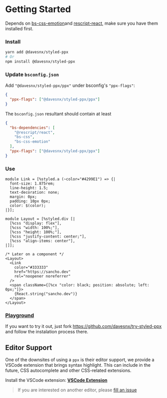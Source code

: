 
# Getting Started

Depends on [bs-css-emotion](https://github.com/giraud/bs-css)and [rescript-react](https://github.com/rescript-lang/rescript-react), make sure you have them installed first.

### Install

```bash
yarn add @davesnx/styled-ppx
# Or
npm install @davesnx/styled-ppx
```

### Update `bsconfig.json`

Add `"@davesnx/styled-ppx/ppx"` under bsconfig's `"ppx-flags"`:
```json
{
  "ppx-flags": ["@davesnx/styled-ppx/ppx"]
}
```

The `bsconfig.json` resultant should contain at least
```json
{
  "bs-dependencies": [
    "@rescript/react",
    "bs-css",
    "bs-css-emotion"
  ],
  "ppx-flags": ["@davesnx/styled-ppx/ppx"]
}
```

### Use

```rescript
module Link = [%styled.a (~color="#4299E1") => {|
  font-size: 1.875rem;
  line-height: 1.5;
  text-decoration: none;
  margin: 0px;
  padding: 10px 0px;
  color: $(color);
|}];

module Layout = [%styled.div [|
  [%css "display: flex"],
  [%css "width: 100%;"],
  [%css "height: 100%;"],
  [%css "justify-content: center;"],
  [%css "align-items: center"],
|]];

/* Later on a component */
<Layout>
  <Link
    color="#333333"
    href="https://sancho.dev"
    rel="noopener noreferrer"
  />
  <span className={[%cx "color: black; position: absolute; left: 0px;"]}>
    {React.string("sancho.dev")}
  </span>
</Layout>
```

### [Playground](https://github.com/davesnx/try-styled-ppx)
If you want to try it out, just fork https://github.com/davesnx/try-styled-ppx and follow the instalation process there.

## Editor Support
One of the downsites of using a `ppx` is their editor support, we provide a VSCode extension that brings syntax highlight. This can include in the future, CSS autocomplete and other CSS-related extensions.

Install the VSCode extension: **[VSCode Extension](https://marketplace.visualstudio.com/items?itemName=davesnx.vscode-styled-ppx)**

> If you are interested on another editor, please [fill an issue](https://github.com/davesnx/styled-ppx/issues/new)
